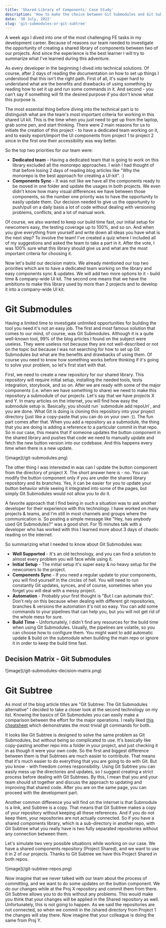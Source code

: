```yaml
---
title: 'Shared Library of Components: Case Study'
description: 'How to make the choice between Git Submodules and Git Subtree'
date: '30 July, 2022'
slug: 'git-submodules-or-git-subtree'
---
```



<p>
   A week ago I dived into one of the most challenging FE tasks in my development career. Because of reasons our team needed to investigate the opportunity of creating a shared library of components between two of our projects. And since the experience is the best learner I will try to summarize what I've learned during this adventure. 
</p>
<p>
   As every developer in the beginning I dived into technical solutions. Of course, after 2 days of reading the documentation on how to set up things I understood that this isn't the right path. First of all, it's super hard to understand what are the benefits and drawbacks of using something by reading how to set it up and run some commands in it. And second - you can't say if something will fit the desired purpose if you don't know what this purpose is.
</p>
<p>
The most essential thing before diving into the technical part is to distinguish what are the team's most important criteria for working in this shared UI kit. This is the time when you just need to get up from the laptop, grab some pen, and start thinking. There were 2 main reasons for us to initiate the creation of this project - to have a dedicated team working on it, and to easily export/import the UI components from project 1 to project 2 since in the first one their accessibility was way better.
</p>
<p>
   So the top two priorities for our team were:
</p>
<ul>
   <li>
      <strong>Dedicated team</strong>  - Having a dedicated team that is going to work on this library excluded all the monorepo approaches. I wish I had thought of that before losing 2 days of reading blog articles like "Why the monorepo is the best approach for creating a UI-kit". :)
   </li>
   <li>
      <strong>Components Sync</strong> - It was not like we have all the components ready to be moved in one folder and update the usages in both projects. We even didn't know how many visual differences we have between those components, so the number one priority was to have the opportunity to easily update them. Our decision needed to give us the opportunity to push/pull on a daily basis a lot of code without dealing with versioning problems, conflicts, and a lot of manual work.
   </li>
</ul>
<p>
   Of course, we also wanted to keep our build time fast, our initial setup for newcomers easy, the testing coverage up to 100%, and so on. And when you give everything from yourself and write down all ideas you have what is the next step? To involve the team! I've created a quiz where I included all of my suggestions and asked the team to take a part in it. After the vote, I was 100% sure what this library should give us and what are the most important criteria for choosing it.
</p>
<p>
   Now let's build our decision matrix. We already mentioned our top two priorities which are to have a dedicated team working on the library and easy components sync & updates. We will add two more options to it - build time & company-wide UI kit. The second one means that we have the ambitions to make this library used by more than 2 projects and to develop it into a company-wide UI kit.
</p>
<h1>Git Submodules</h1>
<p>
   Having a limited time to investigate unlimited opportunities for building the tool you need it's not an easy job. The first and most famous solution that comes to our mind, of course, was Git Submodules. Although it is a quite well-known tool, 99% of the blog articles I found on the subject were useless. They were useless not because they are not well-described or not on the topic but because I was not searching for how to set up Git Submodules but what are the benefits and drawbacks of using them. 
   Of course you need to know how something works before thinking if it's going to solve your problem, so let's first start with that.
</p>
<p>
   First, we need to create a new repository for our shared library. This repository will require initial setup, installing the needed tools, tests integration, storybook, and so on. After we are ready with some of the major components (i.e. when we have something to share) we need to make this repository a submodule of our projects. Let's say that we have projects X and Y. In many articles on the internet, you will find how easy the submodule setup is. Basically, you should run `submodule add repoUrl`, and you are done. What Git is doing is cloning this repository into your project directory (just like a copy-paste that you can do on your own :)). The fun part comes after that. When you add a repository as a submodule, the thing that you are doing is adding a reference to a particular commit in that repo. So in our case, this means that if someone updates the button component in the shared library and pushes that code we need to manually update and fetch the new button version into our codebase. And this happens every time when there is a new update. 
</p>
![image](/git-submodules.png)
<p>
   The other thing I was interested in was can I update the button component from the directory of project X. The short answer here is - no. You can modify the button component only if you are under the shared library repository and its branches. Yes, it can be easier for you to update your button behavior while seeing it integrated into some of the pages, but simply Git Submodules would not allow you to do it.
</p>
<p>
   A favorite approach that I find being in such a situation was to ask another developer for their experience with this technology. I have worked on many projects & teams, and I'm still in most channels and groups where the communication is. So posting a simple message like "Hey, has anybody used Git Submodules?" was a good shot. For 15 minutes talk with a developer who has worked with this I learned more about 3 days of chaotic reading on the internet.
</p>
<p>
   So summarizing what I needed to know about Git Submodules was:
</p>
<ul>
   <li>
      <strong>Well Supported</strong> - It's an old technology, and you can find a solution to almost every problem you will face while using it.
   </li>
   <li>
      <strong>Initial Setup</strong> - The initial setup it's super easy & no heavy setup for the newcomers to the project.
   </li>
   <li>
      <strong>Components Sync</strong> -  If you need a regular update to your components, you will find yourself in the circles of hell. You will need to run constantly Git updates, synces, and of course, sometimes when you forget you will deal with a messy project.
   </li>
   <li>
      <strong>Automation</strong> - Probably your first thought is "But I can automate this". Don't rely on this because when dealing with different git repositories, branches & versions the automation it's not so easy. You can add some commands to your pipelines that can help you, but you will not get rid of the whole mess for sure.
   </li>
   <li>
      <strong>Build Time</strong> - Unfortunately, I didn't find any resources for the build time when using Git Submodules. Usually, the pipelines are volatile, so you can choose how to configure them. You might want to add automatic update & build on the submodule when building the main repo or ignore it in order to keep the build time fast. 
   </li>
</ul>
<h2> Decision Matrix - Git Submodules </h2>
![image](/git-submodules-decision-matrix.png)
<h1>Git Subtree</h1>
<p>
   As most of the blog article titles are "Git Subtree: The Git Submodules alternative" I decided to take a closer look at the second technology on my list. Knowing the basics of Git Submodules you can easily make a comparison between the effort for the major operations. I really liked <a href="https://training.github.com/downloads/submodule-vs-subtree-cheat-sheet/">this cheatsheet</a> which demonstrates the most trivial git commands for both. 
</p>
<p>
   It looks like Git Subtree is designed to solve the same problem as Git Submodules, but without being so complicated to use. It's basically like copy-pasting another repo into a folder in your project, and just checking it in as though it were your own code.
   So the first and biggest difference between them is that Subtrees are much easier to contribute. That means that it's much easier to do everything that you are going to do with Git. But you know - with freedom comes responsibility. Using Git Subtree you can easily mess up the directories and updates, so I suggest creating a strict process before dealing with Git Subtrees. By this, I mean that you and your team should sit together and discuss the approach to updating and improving that shared code.
   After you are on the same page, you can proceed with the development part. 
</p>
<p>
   Another common difference you will find on the internet is that Submodule is a link, and Subtree is a copy. That means that Git Subtree makes a copy of your repository without keeping all these references. And if you do not keep them, your repositories are not actually connected. So if you have a shared components library, which is a sub-directory in another repo, with Git Subtree what you really have is two fully separated repositories without any connection between them.
</p>
<p>
   Let's simulate two very possible situations while working on our case. We have a shared components repository (Project Shared), and we want to use it in 2 of our projects. Thanks to Git Subtree we have this Project Shared in both repos. 
</p>
![image](/git-subtree-repos.png)
<p>
   Now imagine that we never talked with our team about the process of committing, and we want to do some updates on the button component. We do our changes while at the Proj X repository and commit them from there. 
   Git Subtree allows you to do this without any problems. 
   This would make you think that your changes will be applied in the Shared repository as well. Unfortunately, this is not going to happen. As we said the repositories are not connected, so when we commit in the /shared directory from Project 1 the changes will stay there. Now imagine that your colleague is doing the same from Proj Y. 
</p>